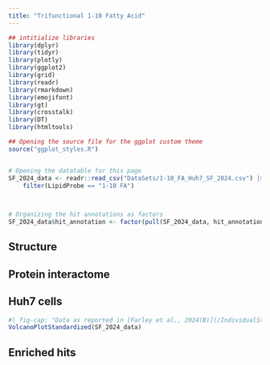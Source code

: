```yaml
---
title: "Trifunctional 1-10 Fatty Acid"
---
```



<!-- R setup, reading dataframes and minor data wrangling -->
```r
## intitialize libraries
library(dplyr)
library(tidyr)
library(plotly)
library(ggplot2)
library(grid)
library(readr)
library(rmarkdown)
library(emojifont)
library(gt)
library(crosstalk)
library(DT)
library(htmltools)

## Opening the source file for the ggplot custom theme
source("ggplot_styles.R")


# Opening the datatable for this page
SF_2024_data <- readr::read_csv("DataSets/1-10_FA_Huh7_SF_2024.csv") |>
	filter(LipidProbe == "1-10 FA")

	

# Organizing the hit annotations as factors
SF_2024_data$hit_annotation <- factor(pull(SF_2024_data, hit_annotation), levels = c("enriched hit", "hit", "enriched candidate", "candidate", "no hit", "NA"), ordered = TRUE)

```

## Structure

## Protein interactome

::: {.panel-tabset}

## Huh7 cells

```r
#| fig-cap: "Data as reported in [Farley et al., 2024(B)](/IndividualStudies/SF_2024_B.qmd)"
VolcanoPlotStandardized(SF_2024_data)
```

:::

## Enriched hits

```r

```